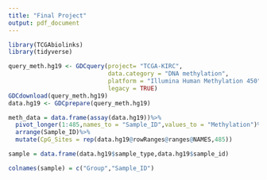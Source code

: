 ---
title: "Final Project"
output: pdf_document
---

```{r setup, include=FALSE}
library(TCGAbiolinks)
library(tidyverse)
```

```{r}
query_meth.hg19 <- GDCquery(project= "TCGA-KIRC",
                            data.category = "DNA methylation",
                            platform = "Illumina Human Methylation 450",
                            legacy = TRUE)
GDCdownload(query_meth.hg19)
data.hg19 <- GDCprepare(query_meth.hg19)

meth_data = data.frame(assay(data.hg19))%>%
  pivot_longer(1:485,names_to = "Sample_ID",values_to = "Methylation")%>%
  arrange(Sample_ID)%>%
  mutate(CpG_Sites = rep(data.hg19@rowRanges@ranges@NAMES,485))

sample = data.frame(data.hg19$sample_type,data.hg19$sample_id)

colnames(sample) = c("Group","Sample_ID")
```